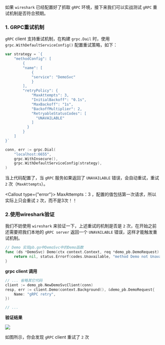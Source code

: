 如果 `wireshark` 已经配置好了抓取 `gRPC` 环境，接下来我们可以实战测试 `gRPC` 重试机制是否符合预期。

### 1. GRPC重试机制

`gRPC` client 支持重试机制，在构建 `grpc.Dail` 时，使用 `grpc.WithDefaultServiceConfig()` 配置重试策略，如下：

```go
var strategy = `{
    "methodConfig": [
        {
        "name": [
            {
            "service": "DemoSvc"
            }
        ],
        "retryPolicy": {
            "MaxAttempts": 3,
            "InitialBackoff": "0.1s",
            "MaxBackoff": "1s",
            "BackoffMultiplier": 2,
            "RetryableStatusCodes": [
              "UNAVAILABLE"
            ]
          }
        }
    ]
}`

conn, err := grpc.Dial(
    "localhost:6655",
    grpc.WithInsecure(),
    grpc.WithDefaultServiceConfig(strategy),
)
```

当上代码配置了，当 `gRPC` 服务如果返回了 `UNAVAILABLE` 错误，会自动重试，重试 `2` 次（`MaxAttempts`）。


<Callout type={"error"}>
    MaxAttempts：3 ，配置的值包括第一次请求，所以实际上只会重试 `2` 次，而不是3次！！
</Callout>

### 2.使用wireshark验证

我们不妨使用 `wireshark` 来验证一下，上述重试的机制是否是 `2` 次，在开始之前还需要把我们本地的 `gRPC server` 返回一个 `UNAVAILABLE` 错误，这样才能触发重试机制。

```go filename="grpc_server.go"
// Demo 实现pb.go中DemoSvc中的Demo函数
func (ds *DemoSvc) Demo(ctx context.Context, req *demo_pb.DemoRequest) (*demo_pb.DemoResponse, error) {
	return nil, status.Errorf(codes.Unavailable, "method Demo not Unavailable")
}
```

**grpc client 调用**

```go filename="grpc_client.go"
// ... 省略其它代码
client := demo_pb.NewDemoSvcClient(conn)
resp, err := client.Demo(context.Background(), &demo_pb.DemoRequest{
    Name: "gRPC retry",
})

// ...
```
**验证结果**

![](/static/wireshark-grpc-parse-07.png)

如图所示，你会发现 `gRPC` client 重试了 `2` 次
